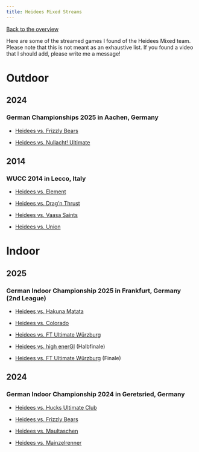 ```yaml
---
title: Heidees Mixed Streams
---
```


[Back to the overview](/private/ultimate_frisbee.qmd)

Here are some of the streamed games I found of the Heidees Mixed team. Please note that this is not meant as an exhaustive list. If you found a video that I should add, please write me a message!

# Outdoor

## 2024

### German Championships 2025 in Aachen, Germany

-   [Heidees vs. Frizzly Bears](https://www.youtube.com/watch?v=qzTx0ljt-Lw){target="_blank"}

-   [Heidees vs. Nullacht! Ultimate](https://www.youtube.com/watch?v=RPzYGCWwcFw){target="_blank"}

## 2014

### WUCC 2014 in Lecco, Italy

-   [Heidees vs. Element](https://www.youtube.com/watch?v=x_VLeIU3KU0){target="_blank"}

-   [Heidees vs. Drag'n Thrust](https://www.youtube.com/watch?v=blCxCYpDWB8){target="_blank"}

-   [Heidees vs. Vaasa Saints](https://www.youtube.com/watch?v=AKBd8c695UA){target="_blank"}

-   [Heidees vs. Union](https://www.youtube.com/watch?v=OwK-SI5sik8){target="_blank"}

# Indoor

## 2025

### German Indoor Championship 2025 in Frankfurt, Germany (2nd League)

-   [Heidees vs. Hakuna Matata](https://www.youtube.com/watch?v=lJBSKcNceSs){target="_blank"}

-   [Heidees vs. Colorado](https://www.youtube.com/watch?v=xXoVj7PzGpc){target="_blank"}

-   [Heidees vs. FT Ultimate Würzburg](https://www.youtube.com/watch?v=c8RTaD0ZhrE){target="_blank"}

-   [Heidees vs. high enerGI](https://www.youtube.com/watch?v=FO_6vfeR8wg){target="_blank"} (Halbfinale)

-   [Heidees vs. FT Ultimate Würzburg](https://www.youtube.com/watch?v=km1X8JpeSzM){target="_blank"} (Finale)

## 2024

### German Indoor Championship 2024 in Geretsried, Germany

-   [Heidees vs. Hucks Ultimate Club](https://www.youtube.com/watch?v=CwBH-S3_J4w){target="_blank"}

-   [Heidees vs. Frizzly Bears](https://www.youtube.com/watch?v=P341JYOyREI){target="_blank"}

-   [Heidees vs. Maultaschen](https://www.youtube.com/watch?v=PN_00viIhMk){target="_blank"}

-   [Heidees vs. Mainzelrenner](https://www.youtube.com/watch?v=9xKbEcbCblA){target="_blank"}
